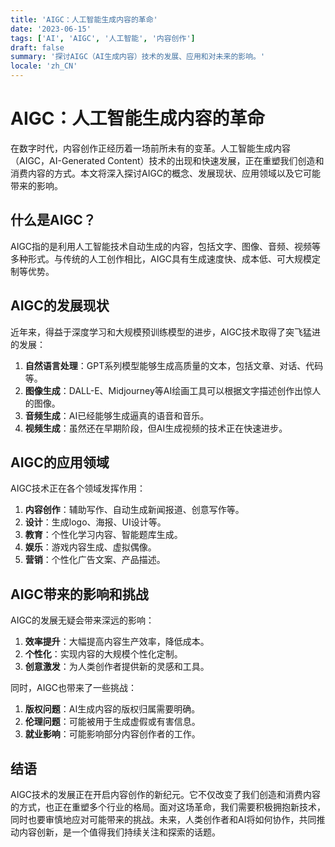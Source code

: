 ```yaml
---
title: 'AIGC：人工智能生成内容的革命'
date: '2023-06-15'
tags: ['AI', 'AIGC', '人工智能', '内容创作']
draft: false
summary: '探讨AIGC（AI生成内容）技术的发展、应用和对未来的影响。'
locale: 'zh_CN'
---
```


# AIGC：人工智能生成内容的革命

在数字时代，内容创作正经历着一场前所未有的变革。人工智能生成内容（AIGC，AI-Generated Content）技术的出现和快速发展，正在重塑我们创造和消费内容的方式。本文将深入探讨AIGC的概念、发展现状、应用领域以及它可能带来的影响。

## 什么是AIGC？

AIGC指的是利用人工智能技术自动生成的内容，包括文字、图像、音频、视频等多种形式。与传统的人工创作相比，AIGC具有生成速度快、成本低、可大规模定制等优势。

## AIGC的发展现状

近年来，得益于深度学习和大规模预训练模型的进步，AIGC技术取得了突飞猛进的发展：

1. **自然语言处理**：GPT系列模型能够生成高质量的文本，包括文章、对话、代码等。
2. **图像生成**：DALL-E、Midjourney等AI绘画工具可以根据文字描述创作出惊人的图像。
3. **音频生成**：AI已经能够生成逼真的语音和音乐。
4. **视频生成**：虽然还在早期阶段，但AI生成视频的技术正在快速进步。

## AIGC的应用领域

AIGC技术正在各个领域发挥作用：

1. **内容创作**：辅助写作、自动生成新闻报道、创意写作等。
2. **设计**：生成logo、海报、UI设计等。
3. **教育**：个性化学习内容、智能题库生成。
4. **娱乐**：游戏内容生成、虚拟偶像。
5. **营销**：个性化广告文案、产品描述。

## AIGC带来的影响和挑战

AIGC的发展无疑会带来深远的影响：

1. **效率提升**：大幅提高内容生产效率，降低成本。
2. **个性化**：实现内容的大规模个性化定制。
3. **创意激发**：为人类创作者提供新的灵感和工具。

同时，AIGC也带来了一些挑战：

1. **版权问题**：AI生成内容的版权归属需要明确。
2. **伦理问题**：可能被用于生成虚假或有害信息。
3. **就业影响**：可能影响部分内容创作者的工作。

## 结语

AIGC技术的发展正在开启内容创作的新纪元。它不仅改变了我们创造和消费内容的方式，也正在重塑多个行业的格局。面对这场革命，我们需要积极拥抱新技术，同时也要审慎地应对可能带来的挑战。未来，人类创作者和AI将如何协作，共同推动内容创新，是一个值得我们持续关注和探索的话题。
